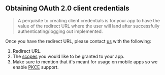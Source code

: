 ## Obtaining OAuth 2.0 client credentials

> A perquisite to creating client credentials is for your app to have the value of the redirect URL where the user will land after successfully authenticating/logging out implemented.

Once you have the redirect URL, please contact [us](mailto:osama@quran.com) with the following:

1. Redirect URL.
2. The [scopes](/docs/user_related_apis_versioned/scopes) you would like to be granted to your app.
3. Make sure to mention that it's meant for usage on mobile apps so we enable [PKCE](https://oauth.net/2/pkce/) support.
